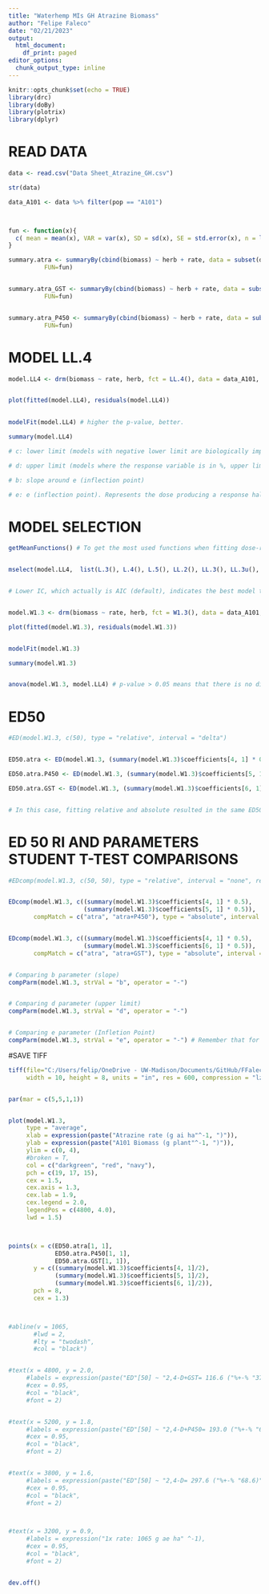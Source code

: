 ```yaml
---
title: "Waterhemp MIs GH Atrazine Biomass"
author: "Felipe Faleco"
date: "02/21/2023"
output:
  html_document:
    df_print: paged
editor_options: 
  chunk_output_type: inline
---
```


```r

knitr::opts_chunk$set(echo = TRUE)
library(drc)
library(doBy)
library(plotrix)
library(dplyr)

```


# READ DATA

```r

data <- read.csv("Data Sheet_Atrazine_GH.csv")

str(data)

data_A101 <- data %>% filter(pop == "A101")



fun <- function(x){
  c( mean = mean(x), VAR = var(x), SD = sd(x), SE = std.error(x), n = length(x))
}

summary.atra <- summaryBy(cbind(biomass) ~ herb + rate, data = subset(data_A101, herb=="atra"),
          FUN=fun)


summary.atra_GST <- summaryBy(cbind(biomass) ~ herb + rate, data = subset(data_A101, herb=="atra+GST"),
          FUN=fun)


summary.atra_P450 <- summaryBy(cbind(biomass) ~ herb + rate, data = subset(data_A101, herb=="atra+P450"),
          FUN=fun)


```



# MODEL LL.4

```r

model.LL4 <- drm(biomass ~ rate, herb, fct = LL.4(), data = data_A101, type = "continuous")


plot(fitted(model.LL4), residuals(model.LL4))

                
modelFit(model.LL4) # higher the p-value, better.

summary(model.LL4) 

# c: lower limit (models with negative lower limit are biologically impossible. E.g., negative biomass, negative % biomass reduction, or negative % control)

# d: upper limit (models where the response variable is in %, upper limit bigger than 100% are biologically impossible. E.g., % biomass reduction, % control)

# b: slope around e (inflection point)

# e: e (inflection point). Represents the dose producing a response halfway between the u and l parameters (ED50)

```



# MODEL SELECTION

```r

getMeanFunctions() # To get the most used functions when fitting dose-response curves.


mselect(model.LL4,  list(L.3(), L.4(), L.5(), LL.2(), LL.3(), LL.3u(), LL.4(), LL.5(), W1.2(), W1.3(), W1.4(), W2.2(), W2.3(), W2.4(), BC.4(), BC.5(), LL2.2(), LL2.3(), LL2.3u(), LL2.4(), LL2.5(), AR.2(), AR.3(), MM.2(), MM.3(), baro5()), linreg = T)


# Lower IC, which actually is AIC (default), indicates the best model to be used. On the other hand, the highest the Lack of Fit, better the model. The two-, three-, and four-parameter log-logistic models are are symmetrical around the inflection point (parameter "e") while others (e.g. fiveparameter log-logistic, Gompertz, and Weibull) are asymmetrical. In symmetrical models, the parameter "e" and relative ED50 are identical, that is, they both indicate the dose that reduces the response midway between the upper and lower limits. In asymmetrical models, however, the parameter "e" does not have the same meaning as in symmetrical models, even though it is still the location of the inflection point. Therefore, in asymmetrical models, ED50 should be estimated as "absolute" and not relative.


model.W1.3 <- drm(biomass ~ rate, herb, fct = W1.3(), data = data_A101, type = "continuous")

plot(fitted(model.W1.3), residuals(model.W1.3))


modelFit(model.W1.3)

summary(model.W1.3)


anova(model.W1.3, model.LL4) # p-value > 0.05 means that there is no difference between models. Therefore, we can use model W1.3

```



# ED50

```r

#ED(model.W1.3, c(50), type = "relative", interval = "delta")


ED50.atra <- ED(model.W1.3, (summary(model.W1.3)$coefficients[4, 1] * 0.5), clevel = "atra", type = "absolute", interval = "delta")

ED50.atra.P450 <- ED(model.W1.3, (summary(model.W1.3)$coefficients[5, 1] * 0.5), clevel = "atra+P450", type = "absolute", interval = "delta")

ED50.atra.GST <- ED(model.W1.3, (summary(model.W1.3)$coefficients[6, 1] * 0.5), clevel = "atra+GST", type = "absolute", interval = "delta")


# In this case, fitting relative and absolute resulted in the same ED50. Perhaps because W1.3 has a lower limit = 0. In simulations using the W1.4, then the relative and absolute ED50 are different. 

```


# ED 50 RI AND PARAMETERS STUDENT T-TEST COMPARISONS

```r

#EDcomp(model.W1.3, c(50, 50), type = "relative", interval = "none", reverse = F)


EDcomp(model.W1.3, c((summary(model.W1.3)$coefficients[4, 1] * 0.5),
                     (summary(model.W1.3)$coefficients[5, 1] * 0.5)), 
       compMatch = c("atra", "atra+P450"), type = "absolute", interval = "none", reverse = T)


EDcomp(model.W1.3, c((summary(model.W1.3)$coefficients[4, 1] * 0.5),
                     (summary(model.W1.3)$coefficients[6, 1] * 0.5)), 
       compMatch = c("atra", "atra+GST"), type = "absolute", interval = "none", reverse = F)


# Comparing b parameter (slope)
compParm(model.W1.3, strVal = "b", operator = "-")


# Comparing d parameter (upper limit)
compParm(model.W1.3, strVal = "d", operator = "-")


# Comparing e parameter (Infletion Point)
compParm(model.W1.3, strVal = "e", operator = "-") # Remember that for assymetric models, the paramenter"e" does not reflect the ED50. 


```



#SAVE TIFF

```r

tiff(file="C:/Users/felip/OneDrive - UW-Madison/Documents/GitHub/FFaleco/PhD/PhD Projects/Waterhemp/Metabolism Inhibitors/GH/Atrazine/Atrazine_Absolute ED/GH_Atra_A101_DR Biomass.tiff",
     width = 10, height = 8, units = "in", res = 600, compression = "lzw")


par(mar = c(5,5,1,1))


plot(model.W1.3,
     type = "average",
     xlab = expression(paste("Atrazine rate (g ai ha"^-1, ")")),
     ylab = expression(paste("A101 Biomass (g plant"^-1, ")")),
     ylim = c(0, 4),
     #broken = T,
     col = c("darkgreen", "red", "navy"),
     pch = c(19, 17, 15),
     cex = 1.5,
     cex.axis = 1.3,
     cex.lab = 1.9,
     cex.legend = 2.0,
     legendPos = c(4800, 4.0),
     lwd = 1.5)



points(x = c(ED50.atra[1, 1],
             ED50.atra.P450[1, 1],
             ED50.atra.GST[1, 1]),
       y = c((summary(model.W1.3)$coefficients[4, 1]/2), 
             (summary(model.W1.3)$coefficients[5, 1]/2),
             (summary(model.W1.3)$coefficients[6, 1]/2)),
       pch = 8,
       cex = 1.3)



#abline(v = 1065, 
       #lwd = 2, 
       #lty = "twodash",
       #col = "black")


#text(x = 4800, y = 2.0, 
     #labels = expression(paste("ED"[50] ~ "2,4-D+GST= 116.6 ("%+-% "37.4)" ^A)),
     #cex = 0.95,
     #col = "black",
     #font = 2)


#text(x = 5200, y = 1.8, 
     #labels = expression(paste("ED"[50] ~ "2,4-D+P450= 193.0 ("%+-% "63.8)" ^AB)),
     #cex = 0.95,
     #col = "black",
     #font = 2)


#text(x = 3800, y = 1.6, 
     #labels = expression(paste("ED"[50] ~ "2,4-D= 297.6 ("%+-% "68.6)" ^B)),
     #cex = 0.95,
     #col = "black",
     #font = 2)



#text(x = 3200, y = 0.9, 
     #labels = expression("1x rate: 1065 g ae ha" ^-1),
     #cex = 0.95,
     #col = "black",
     #font = 2)


dev.off()


```






